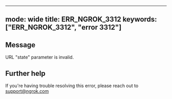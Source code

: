 
---
mode: wide
title: ERR_NGROK_3312
keywords: ["ERR_NGROK_3312", "error 3312"]
---

## Message
URL "state" parameter is invalid.




## Further help
If you're having trouble resolving this error, please reach out to [support@ngrok.com](mailto:support@ngrok.com?subject=Help%20with%20ERR_NGROK_3312)

